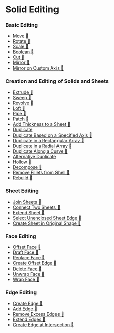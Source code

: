 # Solid Editing

### Basic Editing
- [Move 🚧](solid-edit/move)
- [Rotate 🚧](solid-edit/rotate)
- [Scale 🚧](solid-edit/scale)
- [Boolean 🚧](solid-edit/boolean)
- [Cut 🚧](solid-edit/cut-solid-with-curve)
- [Mirror 🚧](solid-edit/mirror)
- [Mirror on Custom Axis 🚧](solid-edit/freestyle-mirror)

### Creation and Editing of Solids and Sheets
- [Extrude 🚧](solid-edit/extrude)
- [Sweep 🚧](solid-edit/sweep)
- [Revolve 🚧](solid-edit/revolve)
- [Loft 🚧](solid-edit/loft)
- [Pipe 🚧](solid-edit/pipe)
- [Patch 🚧](solid-edit/patch)
- [Add Thickness to a Sheet 🚧](solid-edit/thicken-a-sheet)
- [Duplicate](solid-edit/duplicate)
- [Duplicate Based on a Specified Axis 🚧](solid-edit/place-solid)
- [Duplicate in a Rectangular Array 🚧](solid-edit/rectangular-array)
- [Duplicate in a Radial Array 🚧](solid-edit/radial-array)
- [Duplicate Along a Curve 🚧](solid-edit/curve-array)
- [Alternative Duplicate](solid-edit/alternative-duplicate)
- [Hollow 🚧](solid-edit/hollow)
- [Decompose 🚧](solid-edit/unjoin)
- [Remove Fillets from Shell 🚧](solid-edit/remove-fillets-from-shell)
- [Rebuild 🚧](solid-edit/rebuild)

### Sheet Editing
- [Join Sheets 🚧](solid-edit/join)
- [Connect Two Sheets 🚧](solid-edit/bridge-surface)
- [Extend Sheet 🚧](solid-edit/extend-Sheet)
- [Select Unenclosed Sheet Edge 🚧](solid-edit/find-boundary-edges)
- [Create Sheet in Original Shape 🚧](solid-edit/untrim)

### Face Editing
- [Offset Face 🚧](solid-edit/offset-face)
- [Draft Face 🚧](solid-edit/draft-face)
- [Replace Face 🚧](solid-edit/match-face)
- [Create Offset Edge 🚧](solid-edit/offset-curve)
- [Delete Face 🚧](solid-edit/delete-face)
- [Unwrap Face 🚧](solid-edit/unwrap-face)
- [Wrap Face 🚧](solid-edit/wrap-face)

### Edge Editing
- [Create Edge 🚧](solid-edit/imprint)
- [Add Edge 🚧](solid-edit/isoparam)
- [Remove Excess Edges 🚧](solid-edit/delete-redundant-topology)
- [Extend Edges 🚧](solid-edit/extend-edges)
- [Create Edge at Intersection 🚧](solid-edit/imprint-body-body)
